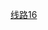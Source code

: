 {{鐵道路線 | lua=1
 | 模板名稱 = 北京地铁16号线
 | 名稱 = [[北京地铁16号线]]
 | 代表色 = {{北京地铁颜色|16}}
 | 铁道系统 = 北京地铁
 | Logo = 
 | 車站列表 = 北安河 ~ 温阳路 ~ 稻香湖路 ~ 屯佃 ~ 永丰 ~ 永丰南 ~ 西北旺 ~ 马连洼 ~ 农大南路 ~ 西苑 ~ 万泉河桥 ~ ''苏州街'' ~ 苏州桥 ~ 万寿寺 ~ 国家图书馆 ~ ''二里沟'' ~ 甘家口 ~玉渊潭东门 ~ style=font-style:italic; ~ 木樨地 ~ 达官营 ~ 红莲南里 ~ 丽泽商务区 ~ 东管头南 ~ 丰台站 ~ 丰台南路 ~ 富丰桥 ~ 看丹 ~ 榆树庄 ~ 榆树庄北 ~ 宛平城
}}<noinclude>
[[Category:北京地鐵模板|线路16]]
</noinclude>